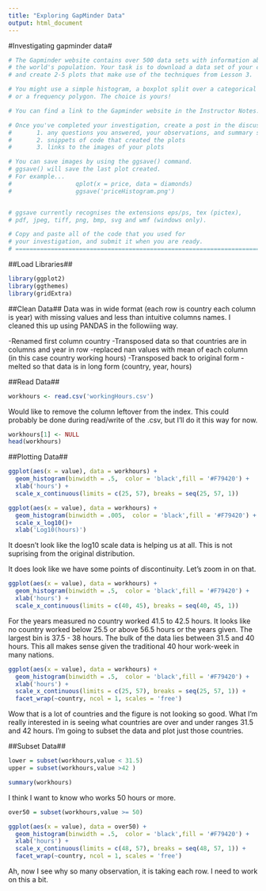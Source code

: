 ```yaml
---
title: "Exploring GapMinder Data"
output: html_document
---
```


#Investigating gapminder data#

```r
# The Gapminder website contains over 500 data sets with information about
# the world's population. Your task is to download a data set of your choice
# and create 2-5 plots that make use of the techniques from Lesson 3.

# You might use a simple histogram, a boxplot split over a categorical variable,
# or a frequency polygon. The choice is yours!

# You can find a link to the Gapminder website in the Instructor Notes.

# Once you've completed your investigation, create a post in the discussions that includes:
#       1. any questions you answered, your observations, and summary statistics
#       2. snippets of code that created the plots
#       3. links to the images of your plots

# You can save images by using the ggsave() command.
# ggsave() will save the last plot created.
# For example...
#                  qplot(x = price, data = diamonds)
#                  ggsave('priceHistogram.png')


# ggsave currently recognises the extensions eps/ps, tex (pictex),
# pdf, jpeg, tiff, png, bmp, svg and wmf (windows only).

# Copy and paste all of the code that you used for
# your investigation, and submit it when you are ready.
# ====================================================================================
```

##Load Libraries##

```r
library(ggplot2)
library(ggthemes)
library(gridExtra)
```
##Clean Data##
Data was in wide format (each row is country each column is year) with missing values and less than intuitive columns names.  I cleaned this up using PANDAS in the followiing way.

-Renamed first column country
-Transposed data so that countries are in columns and year in row
-replaced nan values with mean of each column (in this case country working hours)
-Transposed back to original form
-melted so that data is in long form (country, year, hours)  

##Read Data##

```r
workhours <- read.csv('workingHours.csv')
```

Would like to remove the column leftover from the index.  This could probably be done during read/write of the .csv, but I'll do it this way for now.

```r
workhours[1] <- NULL
head(workhours)
```

##Plotting Data##

```r
ggplot(aes(x = value), data = workhours) + 
  geom_histogram(binwidth = .5,  color = 'black',fill = '#F79420') +
  xlab('hours') +
  scale_x_continuous(limits = c(25, 57), breaks = seq(25, 57, 1))

ggplot(aes(x = value), data = workhours) + 
  geom_histogram(binwidth = .005,  color = 'black',fill = '#F79420') + 
  scale_x_log10()+
  xlab('Log10(hours)')
```


It doesn't look like the log10 scale data is helping us at all.  This is not suprising from the original distribution.

It does look like we have some points of discontinuity.  Let's zoom in on that.

```r
ggplot(aes(x = value), data = workhours) + 
  geom_histogram(binwidth = .5,  color = 'black',fill = '#F79420') +
  xlab('hours') +
  scale_x_continuous(limits = c(40, 45), breaks = seq(40, 45, 1))

```

For the years measured no country worked 41.5 to 42.5 hours.  It looks like no country worked below 25.5 or above 56.5 hours or the years given.  The largest bin is 37.5 - 38 hours.  The bulk of the data lies between 31.5 and 40 hours.  This all makes sense given the traditional 40 hour work-week in many nations.


```r
ggplot(aes(x = value), data = workhours) + 
  geom_histogram(binwidth = .5,  color = 'black',fill = '#F79420') +
  xlab('hours') +
  scale_x_continuous(limits = c(25, 57), breaks = seq(25, 57, 1)) +
  facet_wrap(~country, ncol = 1, scales = 'free')
```
Wow that is a lot of countries and the figure is not looking so good.  What I'm really interested in is seeing what countries are over and under ranges 31.5 and 42 hours.  I'm going to subset the data and plot just those countries.

##Subset Data##

```r
lower = subset(workhours,value < 31.5)
upper = subset(workhours,value >42 )
```

```r
summary(workhours)
```

I think I want to know who works 50 hours or more.

```r
over50 = subset(workhours,value >= 50)
```
```r
ggplot(aes(x = value), data = over50) + 
  geom_histogram(binwidth = .5,  color = 'black',fill = '#F79420') +
  xlab('hours') +
  scale_x_continuous(limits = c(48, 57), breaks = seq(48, 57, 1)) +
  facet_wrap(~country, ncol = 1, scales = 'free')
```

Ah, now I see why so many observation, it is taking each row.  I need to work on this a bit.
